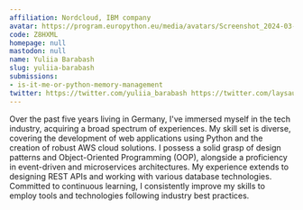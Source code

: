 ```yaml
---
affiliation: Nordcloud, IBM company
avatar: https://program.europython.eu/media/avatars/Screenshot_2024-03-04_at_23.34.30_xlVdm5L.png
code: Z8HXML
homepage: null
mastodon: null
name: Yuliia Barabash
slug: yuliia-barabash
submissions:
- is-it-me-or-python-memory-management
twitter: https://twitter.com/yuliia_barabash https://twitter.com/laysauchoa
---
```


Over the past five years living in Germany, I've immersed myself in the tech industry, acquiring a broad spectrum of experiences. My skill set is diverse, covering the development of web applications using Python and the creation of robust AWS cloud solutions. I possess a solid grasp of design patterns and Object-Oriented Programming (OOP), alongside a proficiency in event-driven and microservices architectures. My experience extends to designing REST APIs and working with various database technologies. Committed to continuous learning, I consistently improve my skills to employ tools and technologies following industry best practices.
